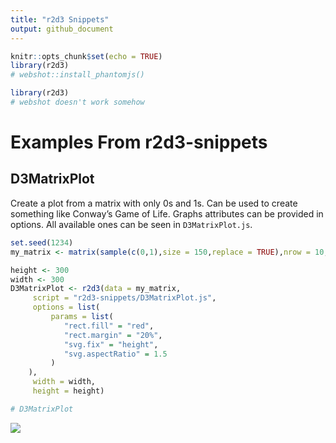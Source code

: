 ```yaml
---
title: "r2d3 Snippets"
output: github_document
---
```


```r
knitr::opts_chunk$set(echo = TRUE)
library(r2d3)
# webshot::install_phantomjs()
```


```r
library(r2d3)
# webshot doesn't work somehow
```

# Examples From r2d3-snippets

## D3MatrixPlot

Create a plot from a matrix with only 0s and 1s. Can be used to create something like Conway's Game of Life. Graphs attributes can be provided in options. All available ones can be seen in `D3MatrixPlot.js`.

```r
set.seed(1234)
my_matrix <- matrix(sample(c(0,1),size = 150,replace = TRUE),nrow = 10,ncol = 15)

height <- 300
width <- 300               
D3MatrixPlot <- r2d3(data = my_matrix,
     script = "r2d3-snippets/D3MatrixPlot.js",
     options = list(
         params = list(
            "rect.fill" = "red",
            "rect.margin" = "20%",
            "svg.fix" = "height",
            "svg.aspectRatio" = 1.5
         )
    ),
     width = width,
     height = height)

# D3MatrixPlot
```
![](d3-imgs/D3MatrixPlot.png)

